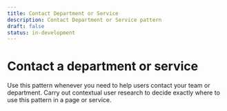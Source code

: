 ```yaml
---
title: Contact Department or Service
description: Contact Department or Service pattern
draft: false
status: in-development
---
```


# Contact a department or service

Use this pattern whenever you need to help users contact your team or department. Carry out contextual user research to decide exactly where to use this pattern in a page or service.

<ContactDeptOrService />
